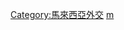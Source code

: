 {{Commonscat|International relations of Malaysia}}

[[Category:馬來西亞外交|Category:馬來西亞外交]]
[[Category:各国双边关系|m]]
